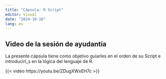```yaml
---
title: "Cápsula: R Script"
editor: visual
date: "2024-10-16"
lang: es
---
```


## Video de la sesión de ayudantía

La presente cápsula tiene como objetivo guiarles en el orden de su Script e introducirl_s en la lógica del lenguaje de R.

{{< video https://youtu.be/ZDugXWxEH7c >}}
